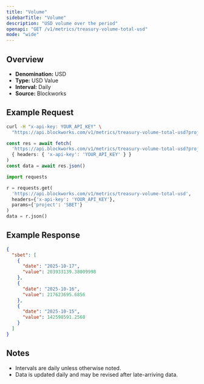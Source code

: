 ```yaml
---
title: "Volume"
sidebarTitle: "Volume"
description: "USD volume over the period"
openapi: "GET /v1/metrics/treasury-volume-total-usd"
mode: "wide"
---
```


## Overview

- **Denomination:** USD
- **Type:** USD Value
- **Interval:** Daily
- **Source:** Blockworks

## Example Request

<CodeGroup>

```bash cURL
curl -H "x-api-key: YOUR_API_KEY" \
  "https://api.blockworks.com/v1/metrics/treasury-volume-total-usd?project=SBET"
```

```typescript TypeScript
const res = await fetch(
  'https://api.blockworks.com/v1/metrics/treasury-volume-total-usd?project=SBET',
  { headers: { 'x-api-key': 'YOUR_API_KEY' } }
)
const data = await res.json()
```

```python Python
import requests

r = requests.get(
  'https://api.blockworks.com/v1/metrics/treasury-volume-total-usd',
  headers={'x-api-key': 'YOUR_API_KEY'},
  params={'project': 'SBET'}
)
data = r.json()
```

</CodeGroup>

## Example Response

```json
{
  "sbet": [
    {
      "date": "2025-10-17",
      "value": 203933139.38009998
    },
    {
      "date": "2025-10-16",
      "value": 217623695.6856
    },
    {
      "date": "2025-10-15",
      "value": 142598591.2568
    }
  ]
}
```

## Notes
- Intervals are daily unless otherwise noted.
- Data is updated daily and may be revised after late-arriving data.